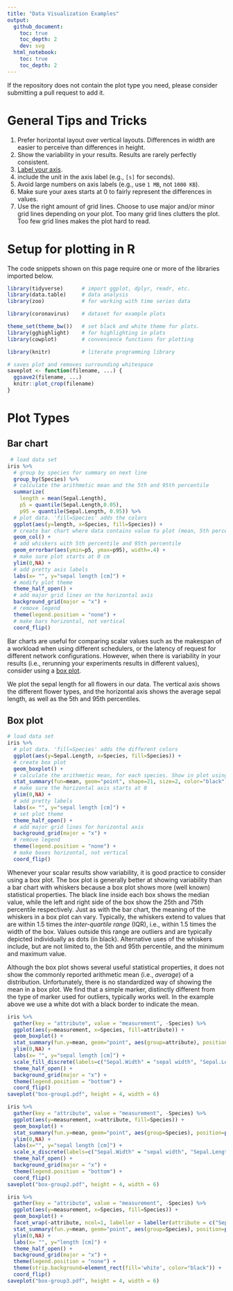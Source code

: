 ```yaml
---
title: "Data Visualization Examples"
output:
  github_document:
    toc: true
    toc_depth: 2
    dev: svg
  html_notebook:
    toc: true
    toc_depth: 2
---
```


If the repository does not contain the plot type you need, please consider submitting a pull request to add it.

# General Tips and Tricks

1. Prefer horizontal layout over vertical layouts. Differences in width are easier to perceive than differences in height.
2. Show the variability in your results. Results are rarely perfectly consistent.
2. [Label your axis](https://xkcd.com/833/). 
2. include the unit in the axis label (e.g., `[s]` for seconds).
3. Avoid large numbers on axis labels (e.g., use `1 MB`, not `1000 KB`).
4. Make sure your axes starts at 0 to fairly represent the differences in values.
5. Use the right amount of grid lines. Choose to use major and/or minor grid lines depending on your plot. Too many grid lines clutters the plot. Too few grid lines makes the plot hard to read.

# Setup for plotting in R

The code snippets shown on this page require one or more of the libraries imported below.

```r
library(tidyverse)      # import ggplot, dplyr, readr, etc.
library(data.table)     # data analysis
library(zoo)            # for working with time series data

library(coronavirus)    # dataset for example plots

theme_set(theme_bw())   # set black and white theme for plots.
library(gghighlight)    # for highlighting in plots
library(cowplot)        # convenience functions for plotting

library(knitr)          # literate programming library

# saves plot and removes surrounding whitespace
saveplot <- function(filename, ...) {
  ggsave2(filename, ...)
  knitr::plot_crop(filename)
}
```

# Plot Types

## Bar chart

```r
 # load data set
iris %>%
  # group by species for summary on next line
  group_by(Species) %>%
  # calculate the arithmetic mean and the 5th and 95th percentile
  summarize(
    length = mean(Sepal.Length),
    p5 = quantile(Sepal.Length,0.05),
    p95 = quantile(Sepal.Length, 0.95)) %>%
  # plot data. 'fill=Species' adds the colors
  ggplot(aes(y=length, x=Species, fill=Species)) +
  # create bar chart where data contains value to plot (mean, 5th percentile, 95th percentile)
  geom_col() +
  # add whiskers with 5th percentile and 95th percentile
  geom_errorbar(aes(ymin=p5, ymax=p95), width=.4) +
  # make sure plot starts at 0 cm
  ylim(0,NA) +
  # add pretty axis labels
  labs(x= "", y="sepal length [cm]") +
  # modify plot theme
  theme_half_open() +
  # add major grid lines on the horizontal axis
  background_grid(major = "x") +
  # remove legend
  theme(legend.position = "none") +
  # make bars horizontal, not vertical
  coord_flip()
```

Bar charts are useful for comparing scalar values such as the makespan of a workload when using different schedulers,
or the latency of request for different network configurations.
However, when there is variability in your results (i.e., rerunning your experiments results in different values), consider using a [box plot](#box-plot).

We plot the sepal length for all flowers in our data.
The vertical axis shows the different flower types, and the horizontal axis shows the average sepal length, as well as the 5th and 95th percentiles.

## Box plot

```r
# load data set
iris %>%
  # plot data. 'fill=Species' adds the different colors
  ggplot(aes(y=Sepal.Length, x=Species, fill=Species)) +
  # create box plot
  geom_boxplot() +
  # calculate the arithmetic mean, for each species. Show in plot using a white circle with black border
  stat_summary(fun=mean, geom="point", shape=21, size=2, color="black", fill="white") +
  # make sure the horizontal axis starts at 0
  ylim(0,NA) +
  # add pretty labels
  labs(x= "", y="sepal length [cm]") +
  # set plot theme
  theme_half_open() +
  # add major grid lines for horizontal axis
  background_grid(major = "x") +
  # remove legend
  theme(legend.position = "none") +
  # make boxes horizontal, not vertical
  coord_flip()
```

Whenever your scalar results show variability, it is good practice to consider using a box plot.
The box plot is generally better at showing variability than a bar chart with whiskers because a box plot shows more (well known) statistical properties.
The black line inside each box shows the median value, while the left and right side of the box show the 25th and 75th percentile respectively.
Just as with the bar chart, the meaning of the whiskers in a box plot can vary.
Typically, the whiskers extend to values that are within 1.5 times the _inter-quartile range_ (IQR), i.e., within 1.5 times the width of the box.
Values outside this range are outliers and are typically depicted individually as dots (in black).
Alternative uses of the whiskers include, but are not limited to, the 5th and 95th percentile, and the minimum and maximum value.

Although the box plot shows several useful statistical properties, it does not show the commonly reported arithmetic mean (i.e., _average_) of a distribution.
Unfortunately, there is no standardized way of showing the mean in a box plot.
We find that a simple marker, distinctly different from the type of marker used for outliers, typically works well.
In the example above we use a white dot with a black border to indicate the mean.


```r
iris %>%
  gather(key = "attribute", value = "measurement", -Species) %>%
  ggplot(aes(y=measurement, x=Species, fill=attribute)) +
  geom_boxplot() +
  stat_summary(fun.y=mean, geom="point", aes(group=attribute), position=position_dodge(0.75), shape=21, size=1.5, color="black", fill="white") +
  ylim(0,NA) +
  labs(x= "", y="sepal length [cm]") +
  scale_fill_discrete(labels=c("Sepal.Width" = "sepal width", "Sepal.Length" = "sepal length", "Petal.Width" = "petal width", "Petal.Length" = "petal length")) +
  theme_half_open() +
  background_grid(major = "x") +
  theme(legend.position = "bottom") +
  coord_flip()
saveplot("box-group1.pdf", height = 4, width = 6)
```
```r
iris %>%
  gather(key = "attribute", value = "measurement", -Species) %>%
  ggplot(aes(y=measurement, x=attribute, fill=Species)) +
  geom_boxplot() +
  stat_summary(fun.y=mean, geom="point", aes(group=Species), position=position_dodge(0.75), shape=21, size=1.5, color="black", fill="white") +
  ylim(0,NA) +
  labs(x="", y="sepal length [cm]") +
  scale_x_discrete(labels=c("Sepal.Width" = "sepal width", "Sepal.Length" = "sepal length", "Petal.Width" = "petal width", "Petal.Length" = "petal length")) +
  theme_half_open() +
  background_grid(major = "x") +
  theme(legend.position = "bottom") +
  coord_flip()
saveplot("box-group2.pdf", height = 4, width = 6)
```

```r
iris %>%
  gather(key = "attribute", value = "measurement", -Species) %>%
  ggplot(aes(y=measurement, x=Species, fill=Species)) +
  geom_boxplot() +
  facet_wrap(~attribute, ncol=1, labeller = labeller(attribute = c("Sepal.Width" = "sepal width", "Sepal.Length" = "sepal length", "Petal.Width" = "petal width", "Petal.Length" = "petal length"))) +
  stat_summary(fun.y=mean, geom="point", aes(group=Species), position=position_dodge(0.75), shape=21, size=2, color="black", fill="white") +
  ylim(0,NA) +
  labs(x= "", y="length [cm]") +
  theme_half_open() +
  background_grid(major = "x") +
  theme(legend.position = "none") +
  theme(strip.background=element_rect(fill='white', color="black")) +
  coord_flip()
saveplot("box-group3.pdf", height = 4, width = 6)
```
